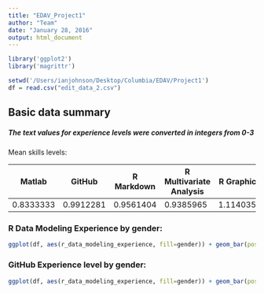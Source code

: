 ```yaml
---
title: "EDAV_Project1"
author: "Team"
date: "January 28, 2016"
output: html_document
---
```


```r
library('ggplot2')
library('magrittr')

setwd('/Users/ianjohnson/Desktop/Columbia/EDAV/Project1')
df = read.csv("edit_data_2.csv")
```


## Basic data summary
##### The text values for experience levels were converted in integers from 0-3


Mean skills levels:

  Matlab    |   GitHub     |   R Markdown    |   R Multivariate Analysis    | R Graphics    |  R Data Modeling
----------- | ------------ |  -------------- |  --------------------------- | ------------- | -------------------
 0.8333333  |   0.9912281  |   0.9561404     |         0.9385965            |   1.1140351   |     1.6315789


### R Data Modeling Experience by gender:
```r
ggplot(df, aes(r_data_modeling_experience, fill=gender)) + geom_bar(position="dodge")
```


### GitHub Experience level by gender:
```r
ggplot(df, aes(r_data_modeling_experience, fill=gender)) + geom_bar(position="dodge")
```

